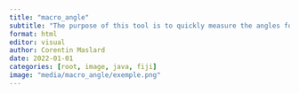 ```yaml
---
title: "macro_angle"
subtitle: "The purpose of this tool is to quickly measure the angles formed by the roots for each branch"
format: html
editor: visual
author: Corentin Maslard
date: 2022-01-01
categories: [root, image, java, fiji]
image: "media/macro_angle/exemple.png"
---
```

